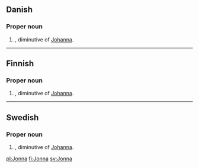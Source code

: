 ==Danish==

===Proper noun===
{{infl|da|proper noun}}

# {{given name|female|lang=da}}, diminutive of [[Johanna]].

----

==Finnish==

===Proper noun===
{{fi-noun|Jonn|type=koira|proper=true}}

# {{given name|female|lang=fi}}, diminutive of [[Johanna]].

----

==Swedish==

===Proper noun===
{{infl|sv|proper noun}}

# {{given name|female|lang=sv}}, diminutive of [[Johanna]].

[[pl:Jonna]]
[[fi:Jonna]]
[[sv:Jonna]]